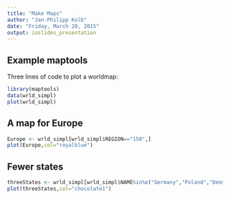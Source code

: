 ```yaml
---
title: "Make Maps"
author: "Jan-Philipp Kolb"
date: "Friday, March 20, 2015"
output: ioslides_presentation
---
```


## Example maptools

Three lines of code to plot a worldmap:

```r
library(maptools)
data(wrld_simpl)
plot(wrld_simpl)
```


## A map for Europe

```r
Europe <- wrld_simpl[wrld_simpl$REGION=="150",]
plot(Europe,col="royalblue")
```


## Fewer states

```r
threeStates <- wrld_simpl[wrld_simpl$NAME%in%c("Germany","Poland","Denmark"),]
plot(threeStates,col="chocolate1")
```




